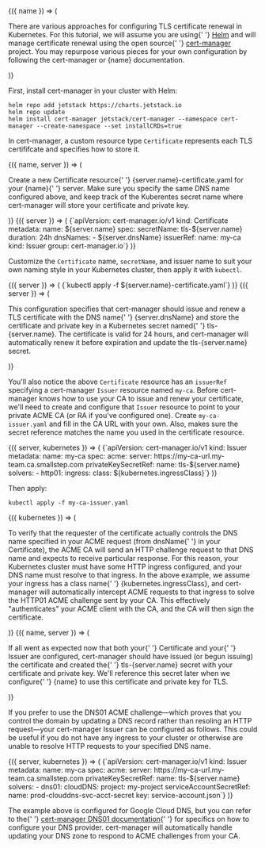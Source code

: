 <DocConfig>
  {({ name }) => (
    <p>
      There are various approaches for configuring TLS certificate renewal in
      Kubernetes. For this tutorial, we will assume you are using{' '}
      <a href="https://helm.sh/">Helm</a> and will manage certificate renewal
      using the open source{' '}
      <a href="https://cert-manager.io/docs/">cert-manager</a> project. You may
      repurpose various pieces for your own configuration by following the
      cert-manager or {name} documentation.
    </p>
  )}
</DocConfig>

First, install cert-manager in your cluster with Helm:

```shell
helm repo add jetstack https://charts.jetstack.io
helm repo update
helm install cert-manager jetstack/cert-manager --namespace cert-manager --create-namespace --set installCRDs=true
```

In cert-manager, a custom resource type `Certificate` represents
each TLS certififcate and specifies how to store it.

<DocConfig>
  {({ name, server }) => (
    <p>
      Create a new <inlineCode>Certificate</inlineCode> resource{' '}
      <inlineCode>{server.name}-certificate.yaml</inlineCode> for your {name}{' '}
      server. Make sure you specify the same DNS name configured above, and keep
      track of the Kuberentes secret name where cert-manager will store your
      certificate and private key.
    </p>
  )}
</DocConfig>

<DocConfig>
  {({ server }) => (
    <CodeBlock autoCopy language="yaml">
      {`apiVersion: cert-manager.io/v1
kind: Certificate
metadata:
  name: ${server.name}
spec:
  secretName: tls-${server.name}
  duration: 24h
  dnsNames:
    - ${server.dnsName}
  issuerRef:
    name: my-ca
    kind: Issuer
    group: cert-manager.io`}
    </CodeBlock>
  )}
</DocConfig>

Customize the `Certificate` name, `secretName`, and issuer name to suit your own naming style in your Kubernetes cluster, then apply it with `kubectl`.

<DocConfig>
  {({ server }) => (
    <CodeBlock autoCopy language="shell">
      {`kubectl apply -f ${server.name}-certificate.yaml`}
    </CodeBlock>
  )}
</DocConfig>

<DocConfig>
  {({ server }) => (
    <p>
      This configuration specifies that cert-manager should issue and renew a
      TLS certificate with the DNS name{' '}
      <inlineCode>{server.dnsName}</inlineCode> and store the certificate and
      private key in a Kubernetes secret named{' '}
      <inlineCode>tls-{server.name}</inlineCode>. The certificate is valid for
      24 hours, and cert-manager will automatically renew it before expiration
      and update the <inlineCode>tls-{server.name}</inlineCode> secret.
    </p>
  )}
</DocConfig>

You'll also notice the above `Certificate` resource has an `issuerRef` specifying
a cert-manager `Issuer` resource named `my-ca`. Before cert-manager knows how to use your CA to
issue and renew your certificate, we'll need to create and configure that `Issuer` resource
to point to your private ACME CA (or RA if you've configured one). Create `my-ca-issuer.yaml` and fill in the CA
URL with your own. Also, makes sure the secret reference matches the name you used in the certificate
resource.

<DocConfig>
  {({ server, kubernetes }) => (
    <CodeBlock autoCopy language="yaml">
      {`apiVersion: cert-manager.io/v1
kind: Issuer
metadata:
  name: my-ca
spec:
  acme:
    server: https://my-ca-url.my-team.ca.smallstep.com
    privateKeySecretRef:
      name: tls-${server.name}
    solvers:
    - http01:
        ingress:
          class: ${kubernetes.ingressClass}`}
    </CodeBlock>
  )}
</DocConfig>

Then apply:

```shell
kubectl apply -f my-ca-issuer.yaml
```

<DocConfig>
  {({ kubernetes }) => (
    <p>
      To verify that the requester of the certificate actually controls the DNS
      name specified in your ACME request (from <inlineCode>dnsName</inlineCode>{' '}
      in your <inlineCode>Certificate</inlineCode>), the ACME CA will send an
      HTTP challenge request to that DNS name and expects to receive particular
      response. For this reason, your Kubernetes cluster must have some HTTP
      ingress configured, and your DNS name must resolve to that ingress. In the
      above example, we assume your ingress has a class name{' '}
      <inlineCode>{kubernetes.ingressClass}</inlineCode>, and cert-manager will
      automatically intercept ACME requests to that ingress to solve the HTTP01
      ACME challenge sent by your CA. This effectively "authenticates" your ACME
      client with the CA, and the CA will then sign the certificate.
    </p>
  )}
</DocConfig>

<DocConfig>
  {({ name, server }) => (
    <p>
      If all went as expected now that both your{' '}
      <inlineCode>Certificate</inlineCode> and your{' '}
      <inlineCode>Issuer</inlineCode> are configured, cert-manager should have
      issued (or begun issuing) the certificate and created the{' '}
      <inlineCode>tls-{server.name}</inlineCode> secret with your certificate
      and private key. We'll reference this secret later when we configure{' '}
      {name} to use this certificate and private key for TLS.
    </p>
  )}
</DocConfig>

<Aside>
<p>
If you prefer to use the DNS01 ACME challenge—which proves that you control the domain
by updating a DNS record rather than resoling an HTTP request—your cert-manager <inlineCode>Issuer</inlineCode> can be configured as follows. This could be
useful if you do not have any ingress to your cluster or otherwise are unable to resolve HTTP requests
to your specified DNS name.
</p>

<DocConfig>
  {({ server, kubernetes }) => (
    <CodeBlock autoCopy language="yaml">
      {`apiVersion: cert-manager.io/v1
kind: Issuer
metadata:
  name: my-ca
spec:
  acme:
    server: https://my-ca-url.my-team.ca.smallstep.com
    privateKeySecretRef:
      name: tls-${server.name}
    solvers:
    - dns01:
        cloudDNS:
          project: my-project
          serviceAccountSecretRef:
            name: prod-clouddns-svc-acct-secret
            key: service-account.json`}
    </CodeBlock>
  )}
</DocConfig>

<p>
The example above is configured for Google Cloud DNS,
but you can refer to the{' '}
<a href="https://cert-manager.io/docs/configuration/acme/dns01/">cert-manager DNS01 documentation</a>{' '}
for specifics on how to configure your DNS provider.
cert-manager will automatically handle updating your DNS zone
to respond to ACME challenges from your CA.
</p>
</Aside>
